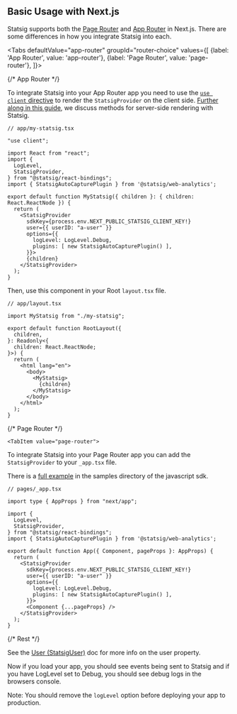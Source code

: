 
## Basic Usage with Next.js

Statsig supports both the [Page Router](https://nextjs.org/docs/pages) and [App Router](https://nextjs.org/docs/app) in Next.js. 
There are some differences in how you integrate Statsig into each.

<Tabs
  defaultValue="app-router"
  groupId="router-choice"
  values={[
    {label: 'App Router', value: 'app-router'},
    {label: 'Page Router', value: 'page-router'},
  ]}>




{/* App Router */}


  <TabItem value="app-router">

To integrate Statsig into your App Router app you need to use the 
[`use client` directive](https://nextjs.org/docs/app/building-your-application/rendering/client-components) 
to render the `StatsigProvider` on the client side. [Further along in this guide](/client/javascript-sdk/next-js#client-bootstrapping-recommended), we discuss methods for server-side rendering with Statsig.

```tsx
// app/my-statsig.tsx

"use client";

import React from "react";
import {
  LogLevel,
  StatsigProvider,
} from "@statsig/react-bindings";
import { StatsigAutoCapturePlugin } from '@statsig/web-analytics';

export default function MyStatsig({ children }: { children: React.ReactNode }) {
  return (
    <StatsigProvider 
      sdkKey={process.env.NEXT_PUBLIC_STATSIG_CLIENT_KEY!}
      user={{ userID: "a-user" }}
      options={{
        logLevel: LogLevel.Debug,
        plugins: [ new StatsigAutoCapturePlugin() ],
      }}>
      {children}
    </StatsigProvider>
  );
}
```

Then, use this component in your Root `layout.tsx` file.

```tsx
// app/layout.tsx

import MyStatsig from "./my-statsig";

export default function RootLayout({
  children,
}: Readonly<{
  children: React.ReactNode;
}>) {
  return (
    <html lang="en">
      <body>
        <MyStatsig>
          {children}
        </MyStatsig>
      </body>
    </html>
  );
}
```


  </TabItem>






{/* Page Router */}

    <TabItem value="page-router">
To integrate Statsig into your Page Router app you can add the `StatsigProvider` to your `_app.tsx` file. 

There is a [full example](https://github.com/statsig-io/private-js-client-monorepo/tree/main/samples/next-js-pages-router-sample) in the samples directory of the javascript sdk.

```tsx
// pages/_app.tsx

import type { AppProps } from "next/app";

import {
  LogLevel,
  StatsigProvider,
} from "@statsig/react-bindings";
import { StatsigAutoCapturePlugin } from '@statsig/web-analytics';

export default function App({ Component, pageProps }: AppProps) {
  return (
    <StatsigProvider 
      sdkKey={process.env.NEXT_PUBLIC_STATSIG_CLIENT_KEY!}
      user={{ userID: "a-user" }}
      options={{
        logLevel: LogLevel.Debug,
        plugins: [ new StatsigAutoCapturePlugin() ],
      }}>
      <Component {...pageProps} />
    </StatsigProvider>
  );
}
```

  </TabItem>
</Tabs>




{/* Rest */}

See the [User (StatsigUser)](/concepts/user) doc for more info on the user property.

Now if you load your app, you should see events being sent to Statsig and if you have LogLevel set to Debug, you should see debug logs in the browsers console.

Note: You should remove the `logLevel` option before deploying your app to production.
